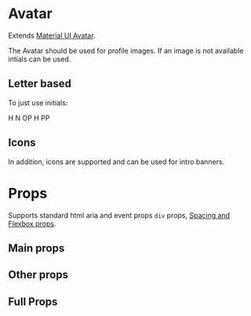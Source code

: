 
<Meta title="Components/Avatar" component={Avatar} />

# Avatar

Extends [Material UI Avatar](https://material-ui.com/components/avatars/).

The Avatar should be used for profile images. If an image is not available intials can be used.

<Canvas>
  <Story name="default">
    <Flex>
      <Avatar m={1} alt="John Smith" src="https://i.pravatar.cc/40" />
      <Avatar
        m={1}
        alt="John Smith"
        src="https://i.pravatar.cc/60"
        size="60px"
      />
    </Flex>
  </Story>
</Canvas>

## Letter based

To just use initials:

<Canvas>
  <Story name="letter based">
    <Flex>
      <Avatar m={1} bgcolor="primary.main">
        H
      </Avatar>
      <Avatar m={1} bgcolor="success.dark">
        N
      </Avatar>
      <Avatar m={1} bgcolor="warning.main">
        OP
      </Avatar>
      <Avatar m={1} bgcolor="red">
        H
      </Avatar>
      <Avatar m={1} bgcolor="#AB34FA">
        PP
      </Avatar>
    </Flex>
  </Story>
</Canvas>

## Icons

In addition, icons are supported and can be used for intro banners.

<Canvas>
  <Story name="icons">
    <Flex>
      <Avatar m={1}>
        <Icons.Folder />
      </Avatar>
      <Avatar m={1} bgcolor="black" color="LightBlue">
        <Icons.Pageview />
      </Avatar>
      <Avatar m={1} bgcolor="primary.main" color="primary.contrastText">
        <Icons.Assignment />
      </Avatar>
    </Flex>
  </Story>
</Canvas>

# Props

Supports standard html aria and event props `div` props, [Spacing and Flexbox props](/components/?path=/docs/design-system-positioning--page).

## Main props

<ArgsTable of={BaseAvatarDocs} />

## Other props

<ArgsTable of={RestAvatarDocs} />

## Full Props

<ArgsTable of={Avatar} />
